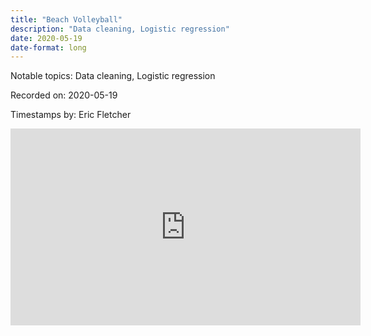 ```yaml
---
title: "Beach Volleyball"
description: "Data cleaning, Logistic regression"
date: 2020-05-19
date-format: long
---
```


Notable topics: Data cleaning, Logistic regression

Recorded on: 2020-05-19

Timestamps by: Eric Fletcher


<iframe width="560" height="315" src="https://www.youtube.com/embed/MfDdmsW3OMo" title="YouTube video player" frameborder="0" allow="accelerometer; autoplay; clipboard-write; encrypted-media; gyroscope; picture-in-picture" allowfullscreen></iframe>
